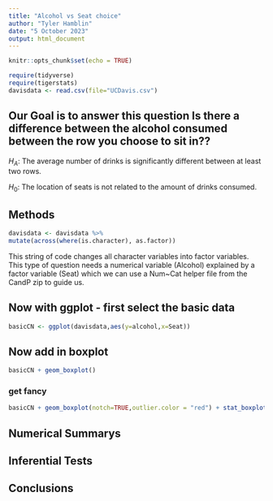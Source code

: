 ```yaml
---
title: "Alcohol vs Seat choice"
author: "Tyler Hamblin"
date: "5 October 2023"
output: html_document
---
```


```r
knitr::opts_chunk$set(echo = TRUE)
```

```r
require(tidyverse)
require(tigerstats)
davisdata <- read.csv(file="UCDavis.csv")
```
## Our Goal is to answer this question Is there a difference between the alcohol consumed between the row you choose to sit in??


$H_A$: The average number of drinks is significantly different between at least two rows. 

$H_0$: The location of seats is not related to the amount of drinks consumed. 

## Methods

```r
davisdata <- davisdata %>%
mutate(across(where(is.character), as.factor))
```

This string of code changes all character variables into factor variables. This type of question needs a numerical variable (Alcohol) explained by a factor variable (Seat) which we can use a Num~Cat helper file from the CandP zip to guide us. 

## Now with ggplot - first select the basic data

```r
basicCN <- ggplot(davisdata,aes(y=alcohol,x=Seat))
```
## Now add in boxplot

```r
basicCN + geom_boxplot()
```
  
  
### get fancy  

```r
basicCN + geom_boxplot(notch=TRUE,outlier.color = "red") + stat_boxplot(geom ='errorbar') + labs(title="Fancy notch boxplot \n with 2 lines")
```

## Numerical Summarys 

## Inferential Tests

## Conclusions



